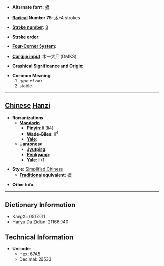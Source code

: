 * '''Alternate form''': [[櫪]]

* '''[[Wiktionary:Chinese radical index| Radical]] Number 75''': [[Wiktionary:Chinese radical index 木|木]]+4 strokes

* '''[[Wiktionary:Chinese total strokes index|Stroke number]]''': [[Wiktionary:Chinese total strokes index 8|8]]

* '''Stroke order''': 

* '''[[Wiktionary:Chinese four corner index|Four-Corner System]]''': 

* '''[[Wiktionary:Chinese Cangjie index|Cangjie input]]''': 木一大尸 (DMKS)

* '''Graphical Significance and Origin''': 

* '''Common Meaning'''
*#type of oak
*# stable


----

== [[Chinese]] [[Hanzi]] ==

* '''Romanizations'''
** '''[[Mandarin]]'''
*** '''[[Pinyin]]''': lì (li4)
*** '''[[Wade-Giles]]''': li<sup>4</sup>
*** '''[[Yale]]''': 
** '''[[Cantonese]]'''
*** '''[[Jyutping]]''':
*** '''[[Penkyamp]]''': 
*** '''[[Yale]]''': lik1

* '''Style''': [[Simplified Chinese]] 
** '''[[Traditional Chinese|Traditional]] equivalent''': [[櫪]]

* '''Other info''': 

----

== Dictionary Information ==

* KangXi: 0517.011
* Hanyu Da Zidian: 21166.040

== Technical Information ==

* '''Unicode''':
** Hex: 67A5
** Decimal: 26533